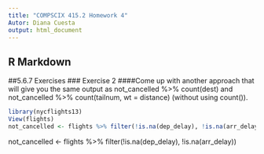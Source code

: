 ```yaml
---
title: "COMPSCIX 415.2 Homework 4"
Autor: Diana Cuesta
output: html_document
---
```

## R Markdown
##5.6.7 Exercises
### Exercise 2
####Come up with another approach that will give you the same output as not_cancelled %>% count(dest) and not_cancelled %>% count(tailnum, wt = distance) (without using count()).

```r
library(nycflights13)
View(flights)
not_cancelled <- flights %>% filter(!is.na(dep_delay), !is.na(arr_delay))

```

not_cancelled <- flights %>% filter(!is.na(dep_delay), !is.na(arr_delay))